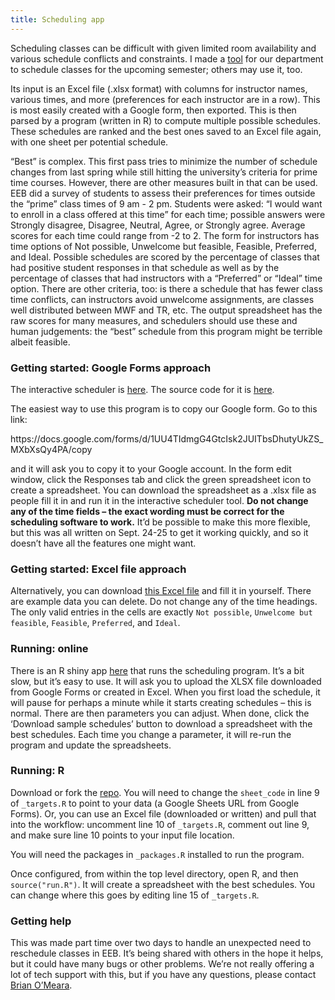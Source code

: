 ```yaml
---
title: Scheduling app
---
```


Scheduling classes can be difficult with given limited room availability and various schedule conflicts and constraints. I made a [tool](https://brianomeara.shinyapps.io/EEB_Teaching_Schedule/) for our department to schedule classes for the upcoming semester; others may use it, too.

Its input is an Excel file (.xlsx format) with columns for instructor names, various times, and more (preferences for each instructor are in a row). This is most easily created with a Google form, then exported. This is then parsed by a program (written in R) to compute multiple possible schedules. These schedules are ranked and the best ones saved to an Excel file again, with one sheet per potential schedule.

"Best" is complex. This first pass tries to minimize the number of schedule changes from last spring while still hitting the university's criteria for prime time courses. However, there are other measures built in that can be used. EEB did a survey of students to assess their preferences for times outside the "prime" class times of 9 am - 2 pm. Students were asked: "I would want to enroll in a class offered at this time" for each time; possible answers were Strongly disagree, Disagree, Neutral, Agree, or Strongly agree. Average scores for each time could range from -2 to 2. The form for instructors has time options of Not possible, Unwelcome but feasible, Feasible, Preferred, and Ideal. Possible schedules are scored by the percentage of classes that had positive student responses in that schedule as well as by the percentage of classes that had instructors with a "Preferred" or "Ideal" time option. There are other criteria, too: is there a schedule that has fewer class time conflicts, can instructors avoid unwelcome assignments, are classes well distributed between MWF and TR, etc. The output spreadsheet has the raw scores for many measures, and schedulers should use these and human judgements: the "best" schedule from this program might be terrible albeit feasible.

### Getting started: Google Forms approach

The interactive scheduler is [here](https://brianomeara.shinyapps.io/EEB_Teaching_Schedule/). The source code for it is [here](https://github.com/bomeara/EEB_Teaching_Schedule). 

The easiest way to use this program is to copy our Google form. Go to this link:

https://docs.google.com/forms/d/1UU4TIdmgG4GtcIsk2JUITbsDhutyUkZS_MXbXsQy4PA/copy

and it will ask you to copy it to your Google account. In the form edit window, click the Responses tab and click the green spreadsheet icon to create a spreadsheet. You can download the spreadsheet as a .xlsx file as people fill it in and run it in the interactive scheduler tool. **Do not change any of the time fields -- the exact wording must be correct for the scheduling software to work.** It'd be possible to make this more flexible, but this was all written on Sept. 24-25 to get it working quickly, and so it doesn't have all the features one might want. 

### Getting started: Excel file approach

Alternatively, you can download [this Excel file](Instructor_preferred_class_times.xlsx) and fill it in yourself. There are example data you can delete. Do not change any of the time headings. The only valid entries in the cells are exactly `Not possible`, `Unwelcome but feasible`, `Feasible`, `Preferred`, and `Ideal`. 

### Running: online

There is an R shiny app [here](https://brianomeara.shinyapps.io/EEB_Teaching_Schedule/) that runs the scheduling program. It's a bit slow, but it's easy to use. It will ask you to upload the XLSX file downloaded from Google Forms or created in Excel. When you first load the schedule, it will pause for perhaps a minute while it starts creating schedules -- this is normal. There are then parameters you can adjust. When done, click the 'Download sample schedules' button to download a spreadsheet with the best schedules. Each time you change a parameter, it will re-run the program and update the spreadsheets. 

### Running: R

Download or fork the [repo](https://github.com/bomeara/EEB_Teaching_Schedule). You will need to change the `sheet_code` in line 9 of `_targets.R` to point to your data (a Google Sheets URL from Google Forms). Or, you can use an Excel file (downloaded or written) and pull that into the workflow: uncomment line 10 of `_targets.R`, comment out line 9, and make sure line 10 points to your input file location. 

You will need the packages in `_packages.R` installed to run the program.

Once configured, from within the top level directory, open R, and then `source("run.R")`. It will create a spreadsheet with the best schedules. You can change where this goes by editing line 15 of `_targets.R`.

### Getting help

This was made part time over two days to handle an unexpected need to reschedule classes in EEB. It's being shared with others in the hope it helps, but it could have many bugs or other problems. We're not really offering a lot of tech support with this, but if you have any questions, please contact [Brian O'Meara](mailto:bomeara@utk.edu). 